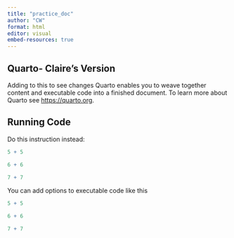 ```yaml
---
title: "practice_doc"
author: "CW"
format: html
editor: visual
embed-resources: true
---
```


## Quarto- Claire's Version

Adding to this to see changes
Quarto enables you to weave together content and executable code into a finished document. To learn more about Quarto see <https://quarto.org>.

## Running Code

Do this instruction instead:

```r
5 + 5 

6 + 6

7 + 7
```

You can add options to executable code like this

```r
5 + 5 

6 + 6

7 + 7
```